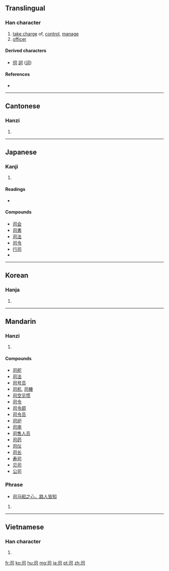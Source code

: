 ==Translingual==

===Han character===
{{Han char|rn=30|rad=口|as=02|sn=5|four=1762<sub>0</sub>|canj=尸一口 (SMR)}}

# [[take charge]] of, [[control]], [[manage]]
# [[officer]]

====Derived characters====
{{rfc-header|Derived characters|lang=mul}}
* [[伺]] [[詞]] ([[词]])

====References====
* {{Han ref|kx=0174.030|dkj=03257|dj=0385.080|hdz=10572.080|uh=53F8|ud=21496|bh=A571|bd=42353}}

----

==Cantonese==

===Hanzi===
{{yue-hanzi|jyut=|y=si1}}

# {{defn|Cantonese|sort=口02}}

----

==Japanese==

===Kanji===
{{ja-kanji|grade=4|rs=口02}}

# {{defn|Japanese|sort=口02}}

====Readings====
* {{ja-readings|on=[[し]] (shi), [[じ]] (ji)|kun=[[つかさどる]] (tsukasadoru), [[つかさ]] (tsukasa)}}

====Compounds====
* [[司会]]
* [[司書]]
* [[司法]]
* [[司令]]
* [[行司]]
* {{term|寿司||{{l|en|sushi}}|tr=[[すし]], {{l|ja|sushi|sc=Latn}}|lang=ja}}

----

==Korean==

===Hanja===
{{ko-hanja|hangeul=[[사]]|rv=sa|mr=sa}}

# {{defn|Korean|sort=口02}}

----

==Mandarin==

===Hanzi===
{{cmn-hanzi|pin=[[sī]] ([[si1]]), [[yù]] ([[yu4]])|wg=ssu<sup>1</sup>, yü<sup>4</sup>}}

# {{defn|Mandarin|sort=口02}}

====Compounds====
* [[司舵]]
* [[司法]]
* [[司号员]]
* [[司机]], [[司機]]
* [[司空见惯]]
* [[司令]]
* [[司令部]]
* [[司令员]]
* [[司炉]]
* [[司南]]
* [[司售人员]]
* [[司药]]
* [[司仪]]
* [[司长]]
* [[寿司]]
* [[贝司]]
* [[公司]]

===Phrase===
* [[司马昭之心，路人皆知]]

# {{defn|Mandarin|sort=口02}}

----

==Vietnamese==

===Han character===
{{vi-hantu|[[ti]], [[tư]], [[tơ]]|rs=口02}}

# {{defn|Vietnamese|sort=口02}}

[[fr:司]]
[[ko:司]]
[[hu:司]]
[[mg:司]]
[[ja:司]]
[[pt:司]]
[[zh:司]]